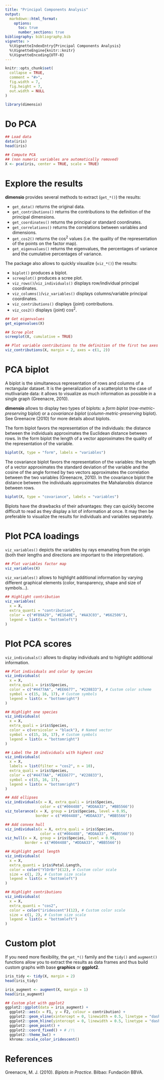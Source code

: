 ```yaml
---
title: "Principal Components Analysis"
output:
  markdown::html_format:
    options:
      toc: true
      number_sections: true
bibliography: bibliography.bib
vignette: >
  %\VignetteIndexEntry{Principal Components Analysis}
  %\VignetteEngine{knitr::knitr}
  %\VignetteEncoding{UTF-8}
---
```


```r
knitr::opts_chunk$set(
  collapse = TRUE,
  comment = "#>",
  fig.width = 7, 
  fig.height = 7,
  out.width = NULL
)
```

```r
library(dimensio)
```

# Do PCA

```r
## Load data
data(iris)
head(iris)

## Compute PCA
## (non numeric variables are automatically removed)
X <- pca(iris, center = TRUE, scale = TRUE)
```

# Explore the results

**dimensio** provides several methods to extract (`get_*()`) the results: 

* `get_data()` returns the original data.
* `get_contributions()` returns the contributions to the definition of the principal dimensions.
* `get_coordinates()` returns the principal or standard coordinates.
* `get_correlations()` returns the correlations between variables and dimensions.
* `get_cos2()` returns the cos^2^ values (i.e. the quality of the representation of the points on the factor map).
* `get_eigenvalues()` returns the eigenvalues, the percentages of variance and the cumulative percentages of variance.

The package also allows to quickly visualize (`viz_*()`) the results:

* `biplot()` produces a biplot.
* `screeplot()` produces a scree plot.
* `viz_rows()`/`viz_individuals()` displays row/individual principal coordinates.
* `viz_columns()`/`viz_variables()` displays columns/variable principal coordinates.
* `viz_contributions()` displays (joint) contributions. 
* `viz_cos2()` displays (joint) cos^2^.

```r
## Get eigenvalues
get_eigenvalues(X)

## Scree plot
screeplot(X, cumulative = TRUE)

## Plot variable contributions to the definition of the first two axes
viz_contributions(X, margin = 2, axes = c(1, 2))
```

# PCA biplot

A biplot is the simultaneous representation of rows and columns of a rectangular dataset. It is the generalization of a scatterplot to the case of mutlivariate data: it allows to visualize as much information as possible in a single graph (Greenacre, 2010).

**dimensio** allows to display two types of biplots: a *form biplot* (*row-metric-preserving* biplot) or a *covariance biplot* (*column-metric-preserving* biplot). See Greenacre (2010) for more details about biplots.

The form biplot favors the representation of the individuals: the distance between the individuals approximates the Euclidean distance between rows. In the form biplot the length of a vector approximates the quality of the representation of the variable.

```r
biplot(X, type = "form", labels = "variables")
```

The covariance biplot favors the representation of the variables: the length of a vector approximates the standard deviation of the variable and the cosine of the angle formed by two vectors approximates the correlation between the two variables (Greenacre, 2010). In the covariance biplot the distance between the individuals approximates the Mahalanobis distance between rows.

```r
biplot(X, type = "covariance", labels = "variables")
```

Biplots have the drawbacks of their advantages: they can quickly become difficult to read as they display a lot of information at once. It may then be preferable to visualize the results for individuals and variables separately.

# Plot PCA loadings

`viz_variables()` depicts the variables by rays emanating from the origin (both their lengths and directions are important to the interpretation).

```r
## Plot variables factor map
viz_variables(X)
```

`viz_variables()` allows to highlight additional information by varying different graphical elements (color, transparency, shape and size of symbols...).

```r
## Highlight contribution
viz_variables(
  x = X, 
  extra_quanti = "contribution", 
  color = c("#FB9A29", "#E1640E", "#AA3C03", "#662506"),
  legend = list(x = "bottomleft")
)
```

# Plot PCA scores

`viz_individuals()` allows to display individuals and to highlight additional information.

```r
## Plot individuals and color by species
viz_individuals(
  x = X,
  extra_quali = iris$Species,
  color = c("#4477AA", "#EE6677", "#228833"), # Custom color scheme
  symbol = c(15, 16, 17), # Custom symbols
  legend = list(x = "bottomright")
)
```

```r
## Highlight one species
viz_individuals(
  x = X,
  extra_quali = iris$Species,
  color = c(versicolor = "black"), # Named vector
  symbol = c(15, 16, 17), # Custom symbols
  legend = list(x = "bottomright")
)
```

```r
## Label the 10 individuals with highest cos2
viz_individuals(
  x = X,
  labels = list(filter = "cos2", n = 10),
  extra_quali = iris$Species,
  color = c("#4477AA", "#EE6677", "#228833"),
  symbol = c(15, 16, 17),
  legend = list(x = "bottomright")
)
```

```r
## Add ellipses
viz_individuals(x = X, extra_quali = iris$Species,
                color = c("#004488", "#DDAA33", "#BB5566"))
viz_tolerance(x = X, group = iris$Species, level = 0.95,
              border = c("#004488", "#DDAA33", "#BB5566"))

## Add convex hull
viz_individuals(x = X, extra_quali = iris$Species,
                color = c("#004488", "#DDAA33", "#BB5566"))
viz_hull(x = X, group = iris$Species, level = 0.95,
         border = c("#004488", "#DDAA33", "#BB5566"))
```

```r
## Highlight petal length
viz_individuals(
  x = X, 
  extra_quanti = iris$Petal.Length,
  color = color("YlOrBr")(12), # Custom color scale
  size = c(1, 2), # Custom size scale
  legend = list(x = "bottomleft")
)
```

```r
## Highlight contributions
viz_individuals(
  x = X, 
  extra_quanti = "cos2",
  color = color("iridescent")(12), # Custom color scale
  size = c(1, 2), # Custom size scale
  legend = list(x = "bottomleft")
)
```

# Custom plot

If you need more flexibility, the `get_*()` family and the `tidy()` and `augment()` functions allow you to extract the results as data frames and thus build custom graphs with base **graphics** or **ggplot2**.

```r
iris_tidy <- tidy(X, margin = 2)
head(iris_tidy)

iris_augment <- augment(X, margin = 1)
head(iris_augment)
```

```r
## Custom plot with ggplot2
ggplot2::ggplot(data = iris_augment) +
  ggplot2::aes(x = F1, y = F2, colour = contribution) +
  ggplot2::geom_vline(xintercept = 0, linewidth = 0.5, linetype = "dashed") +
  ggplot2::geom_hline(yintercept = 0, linewidth = 0.5, linetype = "dashed") +
  ggplot2::geom_point() +
  ggplot2::coord_fixed() + # /!\
  ggplot2::theme_bw() +
  khroma::scale_color_iridescent()
```

# References

Greenacre, M. J. (2010). *Biplots in Practice*. Bilbao: Fundación BBVA.
